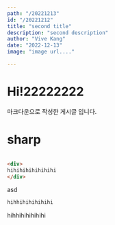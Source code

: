 ```yaml
---
path: "/20221213"
id: "/20221212"
title: "second title"
description: "second description"
author: "Vive Kang"
date: "2022-12-13"
image: "image url...."

---
```

    
# Hi!22222222
    
마크다운으로 작성한 게시글 입니다.

# sharp
```html

<div>
hihihihihihihihi
</div>
```

asd

```html
hihhihihihihihi
```


hihhihihihihihi